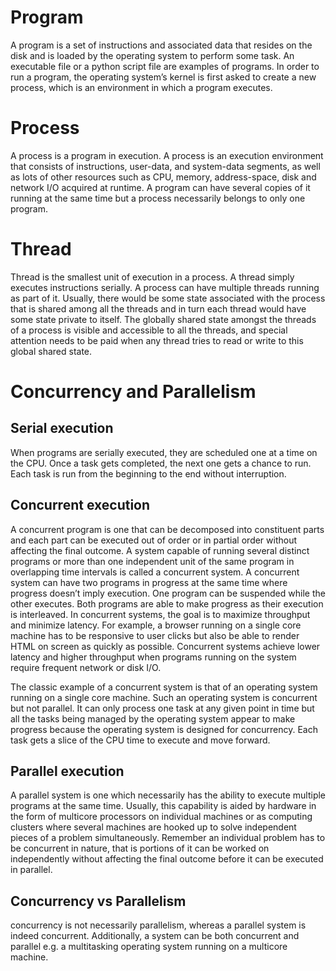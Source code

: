 # Program
A program is a set of instructions and associated data that resides on the disk and is loaded by the operating system to perform some task. An executable file or a python script file are examples of programs. In order to run a program, the operating system’s kernel is first asked to create a new process, which is an environment in which a program executes.

# Process
A process is a program in execution. A process is an execution environment that consists of instructions, user-data, and system-data segments, as well as lots of other resources such as CPU, memory, address-space, disk and network I/O acquired at runtime. A program can have several copies of it running at the same time but a process necessarily belongs to only one program.

# Thread
Thread is the smallest unit of execution in a process. A thread simply executes instructions serially.
A process can have multiple threads running as part of it. Usually, there would be some state associated with the process that is shared among all the threads and in turn each thread would have some state private to itself. The globally shared state amongst the threads of a process is visible and accessible to all the threads, and special attention needs to be paid when any thread tries to read or write to this global shared state.

# Concurrency and Parallelism
## Serial execution
When programs are serially executed, they are scheduled one at a time on the CPU. Once a task gets completed, the next one gets a chance to run. Each task is run from the beginning to the end without interruption. 

## Concurrent execution
A concurrent program is one that can be decomposed into constituent parts and each part can be executed out of order or in partial order without affecting the final outcome. 
A system capable of running several distinct programs or more than one independent unit of the same program in overlapping time intervals is called a concurrent system.
A concurrent system can have two programs in progress at the same time where progress doesn’t imply execution. One program can be suspended while the other executes. Both programs are able to make progress as their execution is interleaved.
In concurrent systems, the goal is to maximize throughput and minimize latency. For example, a browser running on a single core machine has to be responsive to user clicks but also be able to render HTML on screen as quickly as possible. Concurrent systems achieve lower latency and higher throughput when programs running on the system require frequent network or disk I/O.


The classic example of a concurrent system is that of an operating system running on a single core machine. Such an operating system is concurrent but not parallel. It can only process one task at any given point in time but all the tasks being managed by the operating system appear to make progress because the operating system is designed for concurrency. Each task gets a slice of the CPU time to execute and move forward.

## Parallel execution
A parallel system is one which necessarily has the ability to execute multiple programs at the same time. 
Usually, this capability is aided by hardware in the form of multicore processors on individual machines or as computing clusters where several machines are hooked up to solve independent pieces of a problem simultaneously. Remember an individual problem has to be concurrent in nature, that is portions of it can be worked on independently without affecting the final outcome before it can be executed in parallel.

## Concurrency vs Parallelism
concurrency is not necessarily parallelism, whereas a parallel system is indeed concurrent.
Additionally, a system can be both concurrent and parallel e.g. a multitasking operating system running on a multicore machine.

